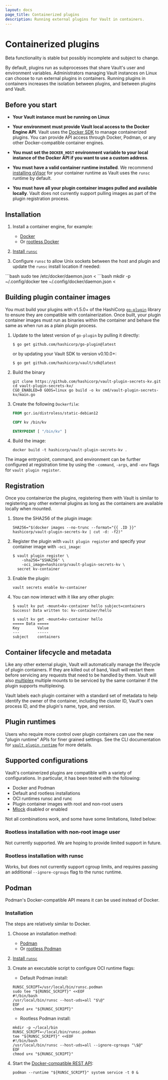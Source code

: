 ```yaml
---
layout: docs
page_title: Containerized plugins
description: Running external plugins for Vault in containers.
---
```


# Containerized plugins

<Important title="Beta feature">
  Beta functionality is stable but possibly incomplete and subject to change.
</Important>

By default, plugins run as subprocesses that share Vault's user and environment
variables. Administrators managing Vault instances on Linux can choose to run
external plugins in containers. Running plugins in containers increases the
isolation between plugins, and between plugins and Vault.

## Before you start

- **Your Vault instance must be running on Linux**

- **Your environment must provide Vault local access to the Docker Engine API**.
  Vault uses the [Docker SDK](https://pkg.go.dev/github.com/docker/docker) to
  manage containerized plugins. You can provide API access through Docker,
  Podman, or any other Docker-compatible container engines.

- **You must set the `DOCKER_HOST` environment variable to your local instance
  of the Docker API if you want to use a custom address**.

- **You must have a valid container runtime installed**. We recommend
  [installing gVisor](https://gvisor.dev/docs/user_guide/install/) for your
  container runtime as Vault uses the `runsc` runtime by default.

- **You must have all your plugin container images pulled and available locally**.
  Vault does not currently support pulling images as part of the plugin
  registration process.

## Installation

1. Install a container engine, for example:
    * [Docker](https://docs.docker.com/engine/install/)
    * Or [rootless Docker](https://docs.docker.com/engine/security/rootless/)

1. [Install `runsc`](https://gvisor.dev/docs/user_guide/install/)

1. Configure `runsc` to allow Unix sockets between the host and plugin and
   update the `runsc` install location if needed:

<Tabs>
<Tab heading="Docker">
```bash
sudo tee /etc/docker/daemon.json <<EOF
{
  "runtimes": {
    "runsc": {
      "path": "/usr/local/bin/runsc",
      "runtimeArgs": [
        "--host-uds=all"
      ]
    }
  }
}
EOF
sudo systemctl reload docker
```
</Tab>
<Tab heading="Rootless Docker">
```bash
mkdir -p ~/.config/docker
tee ~/.config/docker/daemon.json  <<EOF
{
  "runtimes": {
    "runsc": {
      "path": "/usr/local/bin/runsc",
      "runtimeArgs": [
        "--host-uds=all"
        "--ignore-cgroups"
      ]
    }
  }
}
EOF
systemctl --user restart docker
```
</Tab>
</Tabs>

## Building plugin container images

You must build your plugins with v1.5.0+ of
the HashiCorp [`go-plugin`](https://github.com/hashicorp/go-plugin) library to
ensure they are compatible with containerization. Once built, your plugin
container images must run as binaries within the container and behave the same
as when run as a plain plugin process.

1.  Update to the latest version of `go-plugin` by pulling it directly:
    ```shell-session
    $ go get github.com/hashicorp/go-plugin@latest
    ```
    or by updating your Vault SDK to version v0.10.0+:
    ```shell-session
    $ go get github.com/hashicorp/vault/sdk@latest
    ```

1. Build the binary
    ```shell-session
    git clone https://github.com/hashicorp/vault-plugin-secrets-kv.git
    cd vault-plugin-secrets-kv/
    CGO_ENABLED=0 GOOS=linux go build -o kv cmd/vault-plugin-secrets-kv/main.go
    ```

1. Create the following `Dockerfile`:
   ```Dockerfile
   FROM gcr.io/distroless/static-debian12

   COPY kv /bin/kv

   ENTRYPOINT [ "/bin/kv" ]
   ```

1. Build the image:
   ```shell-session
   docker build -t hashicorp/vault-plugin-secrets-kv .
   ```

The image entrypoint, command, and environment can be further configured at
registration time by using the `-command`, `-args`, and `-env` flags for
`vault plugin register`.

## Registration

Once you containerize the plugins, registering them with Vault is similar to
registering any other external plugins as long as the containers are available
locally when mounted.

1. Store the SHA256 of the plugin image:
   ```shell-session
   SHA256="$(docker images --no-trunc --format="{{ .ID }}" hashicorp/vault-plugin-secrets-kv | cut -d: -f2)"
   ```

1. Register the plugin with `vault plugin register` and specify your container image with `-oci_image`:
   ```shell-session
   $ vault plugin register \
       -sha256="$SHA256" \
       -oci_image=hashicorp/vault-plugin-secrets-kv \
     secret kv-container
   ```

1. Enable the plugin:
   ```shell-session
   vault secrets enable kv-container
   ```

1. You can now interact with it like any other plugin:
   ```shell-session
   $ vault kv put -mount=kv-container hello subject=containers
   Success! Data written to: kv-container/hello

   $ vault kv get -mount=kv-container hello
   ===== Data =====
   Key        Value
   ---        -----
   subject    containers
   ```

## Container lifecycle and metadata

Like any other external plugin, Vault will automatically manage the lifecycle
of plugin containers. If they are killed out of band, Vault will restart them
before servicing any requests that need to be handled by them. Vault will also
[multiplex](/vault/docs/plugins/plugin-architecture#plugin-multiplexing) multiple
mounts to be serviced by the same container if the plugin supports multiplexing.

Vault labels each plugin container with a standard set of metadata to help
identify the owner of the container, including the cluster ID, Vault's own
process ID, and the plugin's name, type, and version.

## Plugin runtimes

Users who require more control over plugin containers can use the new "plugin
runtime" APIs for finer grained settings. See the CLI documentation for
[`vault plugin runtime`](/vault/docs/commands/plugin/runtime) for more details.

## Supported configurations

Vault's containerized plugins are compatible with a variety of configurations.
In particular, it has been tested with the following:

- Docker and Podman
- Default and rootless installations
- OCI runtimes runsc and runc
- Plugin container images with root and non-root users
- [Mlock](/vault/docs/configuration#disable_mlock) disabled or enabled

Not all combinations work, and some have some limitations, listed below:

### Rootless installation with non-root image user

Not currently supported. We are hoping to provide limited support in future.

### Rootless installation with runsc

Works, but does not currently support cgroup limits, and requires  passing an
additional `--ignore-cgroups` flag to the runsc runtime.

## Podman

Podman's Docker-compatible API means it can be used instead of Docker.

### Installation

The steps are relatively similar to Docker.

1. Choose an installation method:

    * [Podman](https://podman.io/docs/installation#installing-on-linux)
    * Or [rootless Podman](https://github.com/containers/podman/blob/main/docs/tutorials/rootless_tutorial.md)

1. [Install `runsc`](https://gvisor.dev/docs/user_guide/install/)

1. Create an executable script to configure OCI runtime flags:

    * Default Podman install:
    ```shell-session
    RUNSC_SCRIPT=/usr/local/bin/runsc.podman
    sudo tee "${RUNSC_SCRIPT}" <<EOF
    #!/bin/bash
    /usr/local/bin/runsc --host-uds=all "$\@"
    EOF
    chmod a+x "${RUNSC_SCRIPT}"
    ```

    * Rootless Podman install:
    ```shell-session
    mkdir -p ~/local/bin
    RUNSC_SCRIPT=~/local/bin/runsc.podman
    tee "${RUNSC_SCRIPT}" <<EOF
    #!/bin/bash
    /usr/local/bin/runsc --host-uds=all --ignore-cgroups "\$@"
    EOF
    chmod u+x "${RUNSC_SCRIPT}"
    ```

1. Start the [Docker-compatible REST API](https://docs.podman.io/en/latest/_static/api.html):
   ```shell-session
   podman --runtime "${RUNSC_SCRIPT}" system service -t 0 &
   ```
